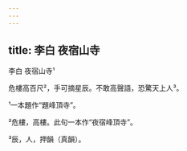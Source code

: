 ```yaml
---
---
---
```

title: 李白 夜宿山寺
---




李白 夜宿山寺¹

危樓高百尺²，手可摘星辰。不敢高聲語，恐驚天上人³。

¹一本題作“題峰頂寺”。

²危樓，高樓。此句一本作“夜宿峰頂寺”。

³辰，人，押韻（真韻）。